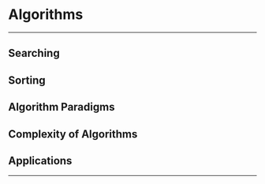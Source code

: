 # Algorithms

************************
## Searching
## Sorting
## Algorithm Paradigms
## Complexity of Algorithms
## Applications
************************
